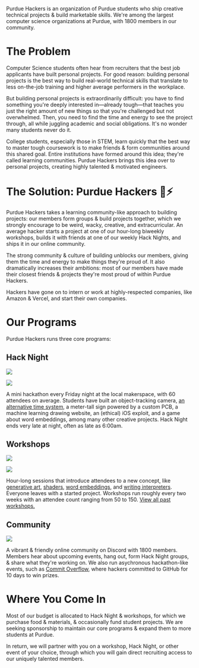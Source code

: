 
Purdue Hackers is an organization of Purdue students who ship creative technical projects & build marketable skills. We're among the largest computer science organizations at Purdue, with 1800 members in our community.

# The Problem

Computer Science students often hear from recruiters that the best job applicants have built personal projects. For good reason: building personal projects is the best way to build real-world technical skills that translate to less on-the-job training and higher average performers in the workplace.

But building personal projects is extraordinarily difficult: you have to find something you're deeply interested in—already tough—that teaches you just the right amount of new things so that you're challenged but not overwhelmed. Then, you need to find the time and energy to see the project through, all while juggling academic and social obligations. It's no wonder many students never do it.

College students, especially those in STEM, learn quickly that the best way to master tough coursework is to make friends & form communities around this shared goal. Entire institutions have formed around this idea; they're called learning communities. Purdue Hackers brings this idea over to personal projects, creating highly talented & motivated engineers.

# The Solution: Purdue Hackers 💛⚡

Purdue Hackers takes a learning community-like approach to building projects: our members form groups & build projects together, which we strongly encourage to be weird, wacky, creative, and extracurricular. An average hacker starts a project at one of our hour-long biweekly workshops, builds it with friends at one of our weekly Hack Nights, and ships it in our online community.

The strong community & culture of building unblocks our members, giving them the time and energy to make things they're proud of. It also dramatically increases their ambitions: most of our members have made their closest friends & projects they're most proud of within Purdue Hackers.

Hackers have gone on to intern or work at highly-respected companies, like Amazon & Vercel, and start their own companies.

# Our Programs

Purdue Hackers runs three core programs:

## Hack Night

<Grid>

![](/img/sponsor/hack-night-3.jpg)

![](/img/sponsor/hack-night-2.jpg)

</Grid>

A mini hackathon every Friday night at the local makerspace, with 60 attendees on average. Students have built an object-tracking camera, [an alternative time system](https://lightning-time.vercel.app/), a meter-tall sign powered by a custom PCB, a machine learning drawing website, an (ethical) iOS exploit, and a game about word embeddings, among many other creative projects. Hack Night ends very late at night, often as late as 6:00am.

<Tip
  text="Sponsors have found Hack Night to have a higher recruiting ROI than most
career fairs & hackathons, despite being smaller."
/>

## Workshops

<Grid>

![](/img/sponsor/workshop-1.jpg)

![](/img/sponsor/workshop-2.jpg)

</Grid>

Hour-long sessions that introduce attendees to a new concept, like [generative art](https://events.purduehackers.com/generative-art-workshop), [shaders](https://events.purduehackers.com/shaders-workshop), [word embeddings](https://events.purduehackers.com/word-embedding-workshop), and [writing interpreters](https://events.purduehackers.com/programming-languages-workshop). Everyone leaves with a started project. Workshops run roughly every two weeks with an attendee count ranging from 50 to 150. [View all past workshops.](https://events.purduehackers.com)

## Community

<Grid>

![](/img/sponsor/community-circles.png)

A vibrant & friendly online community on Discord with 1800 members. Members hear about upcoming events, hang out, form Hack Night groups, & share what they're working on. We also run asychronous hackathon-like events, such as [Commit Overflow](https://blog.purduehackers.com/posts/commit-overflow-2022), where hackers committed to GitHub for 10 days to win prizes.

</Grid>

# Where You Come In

Most of our budget is allocated to Hack Night & workshops, for which we purchase food & materials, & occasionally fund student projects. We are seeking sponsorship to maintain our core programs & expand them to more students at Purdue.

In return, we will partner with you on a workshop, Hack Night, or other event of your choice, through which you will gain direct recruiting access to our uniquely talented members.
